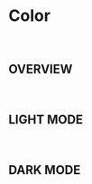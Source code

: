 
<Meta title="Foundation/Color" />

# Color

<br />

## OVERVIEW

<br />
<ColorPalette>
  <ColorItem
    title="MAIN COLOR"
    subtitle="메인컬러"
    colors={{
      GREEN: "#16a34a",
    }}
  />
  <ColorItem
    title="SUB COLOR"
    subtitle="보조컬러"
    colors={{
      GREEN2: "#85d4a2",
      GREEN3: "#bcebcc",
    }}
  />
  <ColorItem
    title="ERROR & DELETE"
    subtitle="에러 및 삭제 컬러"
    colors={{ RED: "#F86B68" }}
  />
</ColorPalette>

## LIGHT MODE

<br />

<ColorPalette>
  <ColorItem title="BACKGROUND" colors={{ COLOR: "#ffffff" }} />
  <ColorItem title="TEXT" colors={{ COLOR: "#18181b" }} />
</ColorPalette>

## DARK MODE

<br />

<ColorPalette>
  <ColorItem title="BACKGROUND" colors={{ COLOR: "#27272a" }} />
  <ColorItem title="TEXT" colors={{ COLOR: "#f4f4f5" }} />
</ColorPalette>
